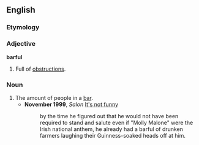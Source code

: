 ==English==

===Etymology===
{{suffix|bar|ful}}

===Adjective===
'''barful'''

# {{archaic}} Full of [[obstruction]]s.

===Noun===
{{en-noun}}

# The amount of people in a [[bar]].
#*'''November 1999''', ''Salon'' [http://www.salon.com/mwt/feature/1999/11/15/doomed2/ It's not funny]
#*:by the time he figured out that he would not have been required to stand and salute even if "Molly Malone" were the Irish national anthem, he already had a barful of drunken farmers laughing their Guinness-soaked heads off at him.